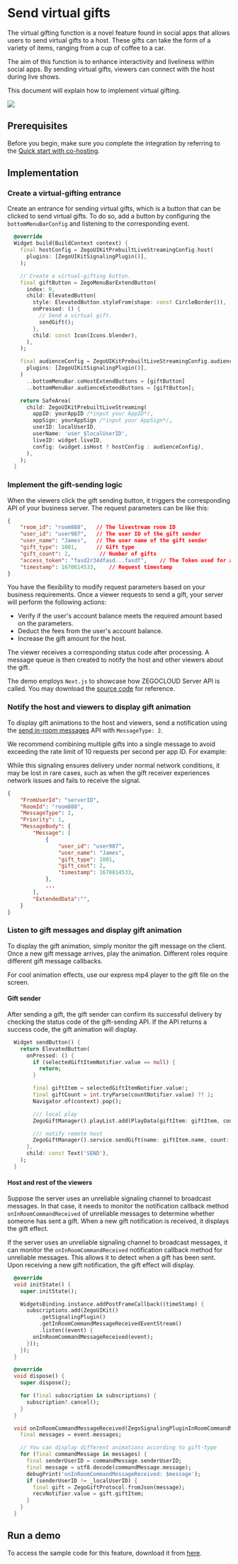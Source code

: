 # Send virtual gifts

The virtual gifting function is a novel feature found in social apps that allows users to send virtual gifts to a host. These gifts can take the form of a variety of items, ranging from a cup of coffee to a car.

The aim of this function is to enhance interactivity and liveliness within social apps. By sending virtual gifts, viewers can connect with the host during live shows.

This document will explain how to implement virtual gifting.

<Frame width="50%" height="auto" caption="">
  <img src="https://doc-media.zego.im/sdk-doc/Pics/ZegoUIKit/Flutter/live/send_virtual_gift.gif" />
</Frame>

## Prerequisites

Before you begin, make sure you complete the integration by referring to the [Quick start with co-hosting](../02-Quick%20start/02-Quick%20start%20(with%20cohosting).mdx).

## Implementation

### Create a virtual-gifting entrance

Create an entrance for sending virtual gifts, which is a button that can be clicked to send virtual gifts. To do so, add a button by configuring the `bottomMenuBarConfig` and listening to the corresponding event.


```dart
  @override
  Widget build(BuildContext context) {
    final hostConfig = ZegoUIKitPrebuiltLiveStreamingConfig.host(
      plugins: [ZegoUIKitSignalingPlugin()],
    );

    // Create a virtual-gifting button.
    final giftButton = ZegoMenuBarExtendButton(
      index: 0,
      child: ElevatedButton(
        style: ElevatedButton.styleFrom(shape: const CircleBorder()),
        onPressed: () {
          // Send a virtual gift.
          sendGift();
        },
        child: const Icon(Icons.blender),
      ),
    );

    final audienceConfig = ZegoUIKitPrebuiltLiveStreamingConfig.audience(
      plugins: [ZegoUIKitSignalingPlugin()],
    )
      ..bottomMenuBar.coHostExtendButtons = [giftButton]
      ..bottomMenuBar.audienceExtendButtons = [giftButton];

    return SafeArea(
      child: ZegoUIKitPrebuiltLiveStreaming(
        appID: yourAppID /*input your AppID*/,
        appSign: yourAppSign /*input your AppSign*/,
        userID: localUserID,
        userName: 'user_$localUserID',
        liveID: widget.liveID,
        config: (widget.isHost ? hostConfig : audienceConfig),
      ),
    );
  }
```

### Implement the gift-sending logic

When the viewers click the gift sending button, it triggers the corresponding API of your business server. The request parameters can be like this:

```json
{
    "room_id": "room888",   // The livestream room ID
    "user_id": "user987",   // The user ID of the gift sender
    "user_name": "James",   // The user name of the gift sender
    "gift_type": 1001,      // Gift type
    "gift_count": 2,         // Number of gifts
    "access_token": "fasd2r34dfasd...fasdf",    // The Token used for authentication
    "timestamp": 1670814533,    // Request timestamp
}
```

You have the flexibility to modify request parameters based on your business requirements. Once a viewer requests to send a gift, your server will perform the following actions:

- Verify if the user's account balance meets the required amount based on the parameters.
- Deduct the fees from the user's account balance.
- Increase the gift amount for the host.

The viewer receives a corresponding status code after processing. A message queue is then created to notify the host and other viewers about the gift.


The demo employs `Next.js` to showcase how ZEGOCLOUD Server API is called. You may download the [source code](https://github.com/ZEGOCLOUD/zego_virtual_gift/blob/main/server_nextjs/pages/api/send_gift.js) for reference.


### Notify the host and viewers to display gift animation


To display gift animations to the host and viewers, send a notification using the [send in-room messages](https://docs.zegocloud.com/article/14568) API with `MessageType: 2`. 

We recommend combining multiple gifts into a single message to avoid exceeding the rate limit of 10 requests per second per app ID. For example:

<Note title="Note">

While this signaling ensures delivery under normal network conditions, it may be lost in rare cases, such as when the gift receiver experiences network issues and fails to receive the signal.
</Note>


```json
{
    "FromUserId": "serverID",
    "RoomId": "room888",
    "MessageType": 2,
    "Priority": 1,
    "MessageBody": {
        "Message": [
            {
                "user_id": "user987",
                "user_name": "James",
                "gift_type": 1001, 
                "gift_cout": 2,
                "timestamp": 1670814533,
            },
            ...
        ],
        "ExtendedData":"",
    }
}
```


### Listen to gift messages and display gift animation

To display the gift animation, simply monitor the gift message on the client. Once a new gift message arrives, play the animation. Different roles require different gift message callbacks.

For cool animation effects, use our express mp4 player to the gift file on the screen.


#### Gift sender

After sending a gift, the gift sender can confirm its successful delivery by checking the status code of the gift-sending API. If the API returns a success code, the gift animation will display.

```dart
  Widget sendButton() {
    return ElevatedButton(
      onPressed: () {
        if (selectedGiftItemNotifier.value == null) {
          return;
        }

        final giftItem = selectedGiftItemNotifier.value!;
        final giftCount = int.tryParse(countNotifier.value) ?? 1;
        Navigator.of(context).pop();

        /// local play
        ZegoGiftManager().playList.add(PlayData(giftItem: giftItem, count: giftCount));

        /// notify remote host
        ZegoGiftManager().service.sendGift(name: giftItem.name, count: giftCount);
      },
      child: const Text('SEND'),
    );
  }
```

#### Host and rest of the viewers

Suppose the server uses an unreliable signaling channel to broadcast messages. In that case, it needs to monitor the notification callback method `onInRoomCommandReceived` of unreliable messages to determine whether someone has sent a gift. When a new gift notification is received, it displays the gift effect.

If the server uses an unreliable signaling channel to broadcast messages, it can monitor the `onInRoomCommandReceived` notification callback method for unreliable messages. This allows it to detect when a gift has been sent. Upon receiving a new gift notification, the gift effect will display.


```dart
  @override
  void initState() {
    super.initState();

    WidgetsBinding.instance.addPostFrameCallback((timeStamp) {
      subscriptions.add(ZegoUIKit()
          .getSignalingPlugin()
          .getInRoomCommandMessageReceivedEventStream()
          .listen((event) {
        onInRoomCommandMessageReceived(event);
      }));
    });
  }

  @override
  void dispose() {
    super.dispose();

    for (final subscription in subscriptions) {
      subscription?.cancel();
    }
  }

  void onInRoomCommandMessageReceived(ZegoSignalingPluginInRoomCommandMessageReceivedEvent event) {
    final messages = event.messages;

    // You can display different animations according to gift-type
    for (final commandMessage in messages) {
      final senderUserID = commandMessage.senderUserID;
      final message = utf8.decode(commandMessage.message);
      debugPrint('onInRoomCommandMessageReceived: $message');
      if (senderUserID != _localUserID) {
        final gift = ZegoGiftProtocol.fromJson(message);
        recvNotifier.value = gift.giftItem;
      }
    }
  }
```

## Run a demo

To access the sample code for this feature, download it from [here](https://github.com/ZEGOCLOUD/zego_virtual_gift/tree/main/samples/flutter/live_streaming).
